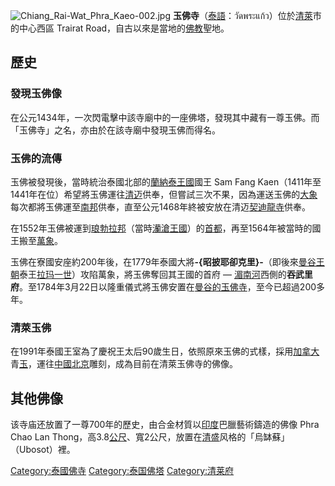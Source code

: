 {{Otheruses|subject=泰國清萊的玉佛寺|other=其他地方的玉佛寺|玉佛寺}} 
{{Infobox Buddhist temple
| name             = 玉佛寺
| logo             =
| logosize         =
| img              = Wat Phra Kaew Chiang Rai Ubosot วัดพระแก้ว เชียงราย อุโบสถ.jpg
| img_size         = 200px
| img_capt         = 玉佛寺
| mountain         =
| denomination     = [[上座部佛教|上座部佛教]]
| venerated        =
| founded          = 
| closed           =
| website          =
| founderpriest    =
| roshi            =
| abbot            =
| priest           =
| rinpoche         =
| reverend         =
| address          = [[清莱府|清莱省]]，清莱區，Trairat Road，57000
| country          = {{THA}}
| coordinates      =
| founder          =
| pushpin_map =
| pushpin_map_caption =
}}

[[File:Chiang_Rai-Wat_Phra_Kaeo-002.jpg|thumb]]
'''玉佛寺'''（[[泰語|泰語]]：วัดพระแก้ว）位於[[清萊|清萊]]市的中心西區 Trairat Road，自古以來是當地的[[佛教|佛教]]聖地。

==歷史==
===發現玉佛像===
在公元1434年，一次閃電擊中該寺廟中的一座佛塔，發現其中藏有一尊玉佛。而「玉佛寺」之名，亦由於在該寺廟中發現玉佛而得名。

===玉佛的流傳===
玉佛被發現後，當時統治泰國北部的[[蘭納泰王國|蘭納泰王國]]國王 Sam Fang Kaen（1411年至1441年在位）希望將玉佛運往[[清迈|清迈]]供奉，但嘗試三次不果，因為運送玉佛的[[大象|大象]]每次都將玉佛運至[[南邦|南邦]]供奉，直至公元1468年終被安放在清迈[[契迪龍寺|契迪龍寺]]供奉。

在1552年玉佛被運到[[琅勃拉邦|琅勃拉邦]]（當時[[灡滄王國|灡滄王國]]）的[[首都|首都]]，再至1564年被當時的國王搬至[[萬象|萬象]]。

玉佛在寮國安座約200年後，在1779年泰國大將'''-{昭披耶卻克里}-'''（即後來[[曼谷王朝|曼谷王朝]]泰王[[拉玛一世|拉玛一世]]）攻陷萬象，將玉佛奪回其王國的首府 — [[湄南河|湄南河]]西側的'''吞武里府'''。至1784年3月22日以隆重儀式將玉佛安置在[[玉佛寺_(曼谷)|曼谷的玉佛寺]]，至今已超過200多年。

===清萊玉佛===
在1991年泰國王室為了慶祝王太后90歲生日，依照原來玉佛的式樣，採用[[加拿大|加拿大]]青[[玉|玉]]，運往[[中國|中國]][[北京|北京]]雕刻，成為目前在清萊玉佛寺的佛像。

==其他佛像==
该寺庙还放置了一尊700年的歷史，由合金材質以[[印度|印度]]巴臘藝術鑄造的佛像 Phra Chao Lan Thong，高3.8[[公尺|公尺]]、寬2公尺，放置在[[清盛|清盛]]风格的「烏缽蘇」 （Ubosot）裡。

[[Category:泰國佛寺|Category:泰國佛寺]]
[[Category:泰国佛塔|Category:泰国佛塔]]
[[Category:清莱府|Category:清莱府]]
